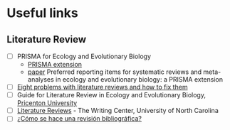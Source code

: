 # Useful links {#sec-links}

## Literature Review 
- [ ] PRISMA for Ecology and Evolutionary Biology
    + [PRISMA extension](https://www.prisma-statement.org/Extensions/EcoEvo)
    +  [paper](https://onlinelibrary.wiley.com/doi/10.1111/brv.12721) Preferred reporting items for systematic reviews and meta-analyses in ecology and evolutionary biology: a PRISMA extension
- [ ] [Eight problems with literature reviews and how to
fix them](https://www.nature.com/articles/s41559-020-01295-x)  
- [ ] Guide for Literature Review in Ecology and Evolutionary Biology, [Pricenton University](https://libguides.princeton.edu/eeb/litreview) 
- [ ] [Literature Reviews](https://writingcenter.unc.edu/tips-and-tools/literature-reviews/) - The Writing Center, University of North Carolina
- [ ] [¿Cómo se hace una revisión bibliográfica?](https://www.proyectatuproyecto.com/revisionbibliografica/)